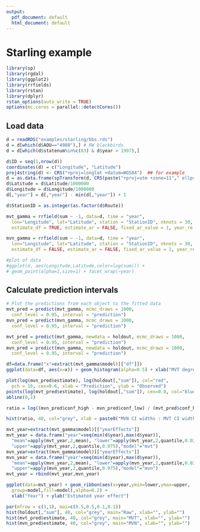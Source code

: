 ```yaml
---
output:
  pdf_document: default
  html_document: default
---
```


# Starling example

```r
library(sp)
library(rgdal)
library(ggplot2)
library(rrfields)
library(rstan)
library(dplyr)
rstan_options(auto_write = TRUE)
options(mc.cores = parallel::detectCores())
```

## Load data

```r

d = readRDS("examples/starling/bbs.rds")
d = d[which(d$AOU=="4980"),] # RW blackbirds
d = d[which(d$statenum%in%c(83) & d$year > 1997),] 

d$ID = seq(1,nrow(d))
coordinates(d) = c("Longitude", "Latitude")
proj4string(d) <- CRS("+proj=longlat +datum=WGS84")  ## for example
d = as.data.frame(spTransform(d, CRS(paste("+proj=utm +zone=11"," ellps=WGS84",sep=''))))
d$Latitude = d$Latitude/1000000
d$Longitude = d$Longitude/1000000
d[,"year"] = d[,"year"] - min(d[,"year"]) + 1

d$StationID = as.integer(as.factor(d$Route))

mvt_gamma = rrfield(sum ~ -1, data=d, time = "year", 
  lon="Longitude", lat="Latitude", station = "StationID", nknots = 30, obs_error = "gamma", covariance="squared-exponential",prior_gp_sigma = half_t(100, 0, 0.5), prior_gp_scale = half_t(3, 0, 1), prior_intercept = student_t(100, log(mean(d[,"sum"])), 2), prior_sigma = half_t(3, 0, 0.5), 
  estimate_df = TRUE, estimate_ar = FALSE, fixed_ar_value = 1, year_re = TRUE, algorithm="sampling", chains = 2L, iter=700, control = list(adapt_delta = 0.9))

mvn_gamma = rrfield(sum ~ -1, data=d, time = "year", 
  lon="Longitude", lat="Latitude", station = "StationID", nknots = 30, obs_error = "gamma", covariance="squared-exponential",prior_gp_sigma = half_t(100, 0, 0.5), prior_gp_scale = half_t(3, 0, 1), prior_intercept = student_t(100, log(mean(d[,"sum"])), 2), prior_sigma = half_t(3, 0, 0.5), 
  estimate_df = FALSE, estimate_ar = FALSE, fixed_ar_value = 1, year_re = TRUE, algorithm="sampling", chains = 2L, iter=700, control = list(adapt_delta = 0.9))

#plot of data
#ggplot(d, aes(Longitude,Latitude,color=log(sum))) + 
# geom_point(alpha=1,size=1) + facet_wrap(~year)
```

## Calculate prediction intervals

```r
# Plot the predictions from each object to the fitted data
mvt_pred = predict(mvt_gamma, mcmc_draws = 1000,
  conf_level = 0.95, interval = "prediction")
mvn_pred = predict(mvn_gamma, mcmc_draws = 1000,
  conf_level = 0.95, interval = "prediction")

mvt_pred = predict(mvt_gamma, newdata = holdout, mcmc_draws = 1000,
  conf_level = 0.95, interval = "prediction")
mvn_pred = predict(mvn_gamma, newdata = holdout, mcmc_draws = 1000,
  conf_level = 0.95, interval = "prediction")
```


```r
df=data.frame("x"=extract(mvt_gamma$model)[["df"]])
ggplot(data=df, aes(x=x)) + geom_histogram(alpha=0.5) + xlab("MVT degrees of freedom")
```


```r
plot(log(mvn_pred$estimate), log(holdout[,"sum"]), col="red",
  pch = 16, cex=0.6, xlab = "Prediction", ylab = "Observed")
points(log(mvt_pred$estimate), log(holdout[,"sum"]), cex=0.8, col="blue")
abline(0,1)
```

```r

ratio = log((mvn_pred$conf_high - mvn_pred$conf_low) / (mvt_pred$conf_high - mvt_pred$conf_low))

hist(ratio, 40, col="grey", xlab = paste0("MVN CI widths : MVT CI widths"), main="")
```


```r

mvt_year=extract(mvt_gamma$model)[["yearEffects"]]
mvt_year = data.frame("year"=seq(min(d$year),max(d$year)), 
  "mean"=apply(mvt_year,2,mean), "lower"=apply(mvt_year,2,quantile,0.025),
  "upper"=apply(mvt_year,2,quantile,0.975),"model"="mvt")
mvn_year=extract(mvn_gamma$model)[["yearEffects"]]
mvn_year = data.frame("year"=seq(min(d$year),max(d$year)), 
  "mean"=apply(mvn_year,2,mean), "lower"=apply(mvn_year,2,quantile,0.025),
  "upper"=apply(mvn_year,2,quantile,0.975),"model"="mvn")
mvt_year = rbind(mvt_year,mvn_year)

ggplot(data=mvt_year) + geom_ribbon(aes(x=year,ymin=lower,ymax=upper,
  group=model,fill=model),alpha=0.2) + 
  xlab("Year") + ylab("Estimated year effect")
```

```r

par(mfrow = c(3,1), mai=c(0.5,0.5,0.1,0.1))
hist(holdout[,"sum"], 40, col="grey", main="Raw", xlab="", ylab="")
hist(mvt_pred$estimate, 40, col="grey", main="MVT", xlab="", ylab="")
hist(mvn_pred$estimate, 40, col="grey", main="MVN", xlab="", ylab="")
```
